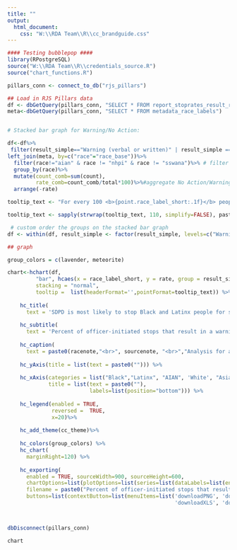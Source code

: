 ```yaml
---
title: ""
output:
  html_document:
    css: "W:\\RDA Team\\R\\cc_brandguide.css"
---
```

<!-- link to Google Font -->
<link href="https://fonts.googleapis.com/css2?family=Inter:wght@100;200;300;400;500;600;700;800;900&display=swap" rel="stylesheet">

```r

#### Testing bubblepop ####
library(RPostgreSQL)
source("W:\\RDA Team\\R\\credentials_source.R")
source("chart_functions.R")

pillars_conn <- connect_to_db("rjs_pillars")

## Load in RJS Pillars data
df <- dbGetQuery(pillars_conn, "SELECT * FROM report_stoprates_result_race_person") 
meta<-dbGetQuery(pillars_conn, "SELECT * FROM metadata_race_labels")


# Stacked bar graph for Warning/No Action:

df<-df%>%
 filter(result_simple=="Warning (verbal or written)" | result_simple =="No Action")%>%
left_join(meta, by=c("race"="race_base"))%>%
  filter(race!="aian" & race != "nhpi" & race != "sswana")%>% # filter out aian/nhpi/sswana for now
  group_by(race)%>%
  mutate(count_comb=sum(count),
         rate_comb=count_comb/total*100)%>%#aggregate No Action/Warning
  arrange(-rate)

tooltip_text <- "For every 100 <b>{point.race_label_short:.1f}</b> people stopped by SDPD, officers stopped <b>{point.rate:.1f}</b> people they perceived as <b>{point.race_label_short:.1f}</b> for stops that only resulted in <b>{point.result_simple:.1f}</b>, a total of <b>{point.count:,0f}</b> people."

tooltip_text <- sapply(strwrap(tooltip_text, 110, simplify=FALSE), paste, collapse="<br>")

 # custom order the groups on the stacked bar graph
df <- within(df, result_simple <- factor(result_simple, levels=c("Warning (verbal or written)", "No Action")))

## graph

group_colors = c(lavender, meteorite)

chart<-hchart(df, 
         "bar", hcaes(x = race_label_short, y = rate, group = result_simple),
         stacking = "normal",
         tooltip =  list(headerFormat='',pointFormat=tooltip_text)) %>%
    
    hc_title(
      text = 'SDPD is most likely to stop Black and Latinx people for stops that result in no action') %>%
    
    hc_subtitle(
      text = 'Percent of officer-initiated stops that result in a warning or no action by race') %>%
    
    hc_caption(
      text = paste0(racenote,"<br>", sourcenote, "<br>","Analysis for all officer-initiated stops.","<br>")) %>%
    
    hc_yAxis(title = list(text = paste0(""))) %>%
    
    hc_xAxis(categories = list("Black","Latinx", "AIAN", 'White', "Asian", "NHPI", "SWANA/SA",  "Multiracial"),
             title = list(text = paste0(""),
                          labels=list(position="bottom"))) %>%
    
    hc_legend(enabled = TRUE, 
              reversed =  TRUE,
              x=20)%>% 
    
    hc_add_theme(cc_theme)%>%
    
    hc_colors(group_colors) %>%
    hc_chart(
      marginRight=120) %>%
    
    hc_exporting(
      enabled = TRUE, sourceWidth=900, sourceHeight=600, 
      chartOptions=list(plotOptions=list(series=list(dataLabels=list(enabled=TRUE,format='{point.rate:.1f}%')))),
      filename = paste0("Percent of officer-initiated stops that result in a warning or no action by race","_Catalyst California, catalystcalifornia.org, 2023."),
      buttons=list(contextButton=list(menuItems=list('downloadPNG', 'downloadSVG',
                                                     'downloadXLS', 'downloadCSV'))))



dbDisconnect(pillars_conn)


```

```r
chart

```



<script>
  widg = document.getElementsByClassName('html-widget'); //find widgets
  for (let i = 0; i < widg.length; i++) { //loop through
    document.getElementsByClassName('highchart')[i].style.width = '100%'; //adjust width
    document.getElementsByClassName('highchart')[i].style.height = '100%'; //adjust height
  }
</script>